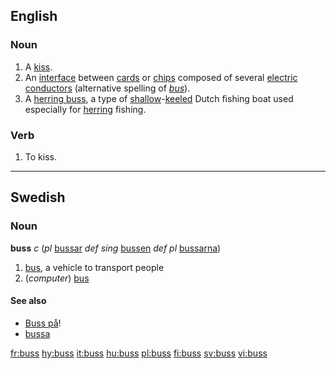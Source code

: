 ==English==

===Noun===
{{en-noun|es}}
# A [[kiss]].
# An [[interface]] between [[card]]s or [[chip]]s composed of several [[electric]] [[conductor]]s (alternative spelling of ''[[bus]]'').
# A [[herring buss]], a type of [[shallow]]-[[keel]]ed Dutch fishing boat used especially for [[herring]] fishing.

===Verb===
{{en-verb|buss|es}}
#{{transitive}} To kiss.
----

==Swedish==
===Noun===
'''buss''' ''c'' (''pl'' [[bussar]] ''def sing'' [[bussen]] ''def pl'' [[bussarna]])

#[[bus]], a vehicle to transport people
#(''computer'') [[bus]]


====See also====
*[[Buss på]]!
*[[bussa]]

[[fr:buss]]
[[hy:buss]]
[[it:buss]]
[[hu:buss]]
[[pl:buss]]
[[fi:buss]]
[[sv:buss]]
[[vi:buss]]